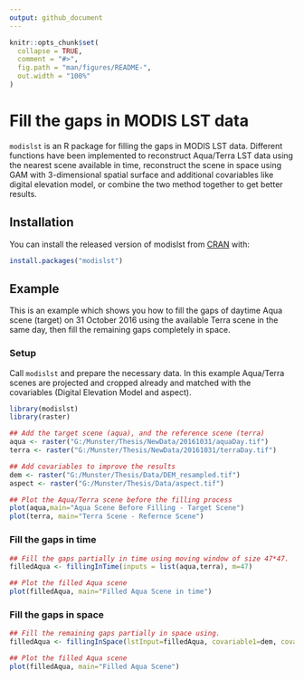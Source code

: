 ```yaml
---
output: github_document
---
```


<!-- README.md is generated from README.Rmd. Please edit that file -->

```r
knitr::opts_chunk$set(
  collapse = TRUE,
  comment = "#>",
  fig.path = "man/figures/README-",
  out.width = "100%"
)
```

# Fill the gaps in MODIS LST data  

<!-- badges: start -->
<!-- badges: end -->

`modislst` is an R package for filling the gaps in MODIS LST data. Different functions have been implemented to reconstruct Aqua/Terra LST data using the nearest scene available in time, reconstruct the scene in space using GAM with 3-dimensional spatial surface and additional covariables like digital elevation model, or combine the two method together to get better results. 

## Installation

You can install the released version of modislst from [CRAN](https://CRAN.R-project.org) with:

``` r
install.packages("modislst")
```

## Example

This is an example which shows you how to fill the gaps of daytime Aqua scene (target) on 31 October 2016 using the available Terra scene in the same day, then fill the remaining gaps completely in space.

### Setup

Call `modislst` and prepare the necessary data. In this example Aqua/Terra scenes are projected and cropped already and matched with the covariables (Digital Elevation Model and aspect).

```r
library(modislst)
library(raster)

## Add the target scene (aqua), and the reference scene (terra)
aqua <- raster("G:/Munster/Thesis/NewData/20161031/aquaDay.tif")
terra <- raster("G:/Munster/Thesis/NewData/20161031/terraDay.tif")

## Add covariables to improve the results 
dem <- raster("G:/Munster/Thesis/Data/DEM_resampled.tif")
aspect <- raster("G:/Munster/Thesis/Data/aspect.tif")

## Plot the Aqua/Terra scene before the filling process
plot(aqua,main="Aqua Scene Before Filling - Target Scene")
plot(terra, main="Terra Scene - Refernce Scene")

```


### Fill the gaps in time
```r
## Fill the gaps partially in time using moving window of size 47*47.
filledAqua <- fillingInTime(inputs = list(aqua,terra), m=47)

## Plot the filled Aqua scene 
plot(filledAqua, main="Filled Aqua Scene in time")

```


### Fill the gaps in space
```r

## Fill the remaining gaps partially in space using.
filledAqua <- fillingInSpace(lstInput=filledAqua, covariable1=dem, covariable2=aspect)

## Plot the filled Aqua scene 
plot(filledAqua, main="Filled Aqua Scene")

```


